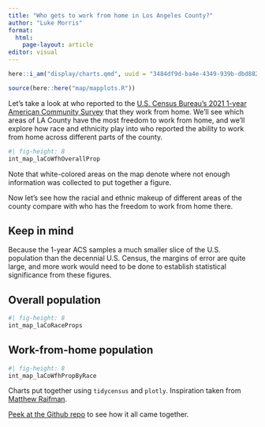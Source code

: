 ```yaml
---
title: "Who gets to work from home in Los Angeles County?"
author: "Luke Morris"
format:
  html:
    page-layout: article
editor: visual
---
```


```r
here::i_am("display/charts.qmd", uuid = "3484df9d-ba4e-4349-939b-dbd882d22650")

source(here::here("map/mapplots.R"))
```

Let's take a look at who reported to the [U.S. Census Bureau's 2021 1-year American Community Survey](https://www.census.gov/programs-surveys/acs) that they work from home. We'll see which areas of LA County have the most freedom to work from home, and we'll explore how race and ethnicity play into who reported the ability to work from home across different parts of the county.

```r
#| fig-height: 8
int_map_laCoWfhOverallProp
```

Note that white-colored areas on the map denote where not enough information was collected to put together a figure.

Now let's see how the racial and ethnic makeup of different areas of the county compare with who has the freedom to work from home there.

::: callout-caution
## Keep in mind

Because the 1-year ACS samples a much smaller slice of the U.S. population than the decennial U.S. Census, the margins of error are quite large, and more work would need to be done to establish statistical significance from these figures.
:::

::: column-screen-inset
::: panel-tabset
## Overall population

```r
#| fig-height: 8
int_map_laCoRaceProps
```

## Work-from-home population

```r
#| fig-height: 8
int_map_laCoWfhPropByRace
```
:::
:::

Charts put together using `tidycensus` and `plotly`. Inspiration taken from [Matthew Raifman](https://twitter.com/MatthewRaifman/status/1570871070445678600).

[Peek at the Github repo](https://github.com/morrisLuke/wfhByRace) to see how it all came together.
